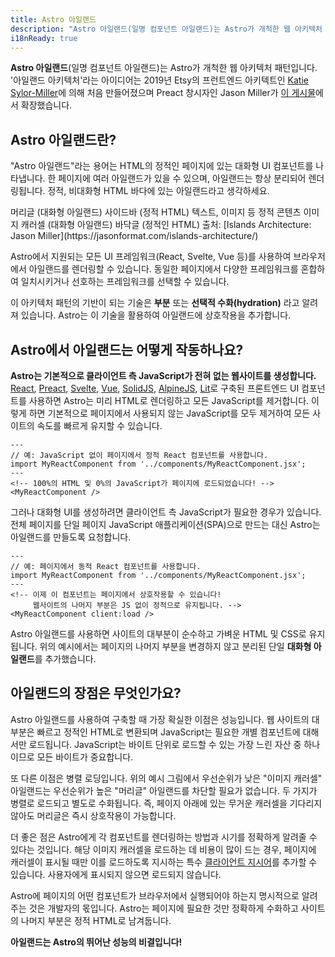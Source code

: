 ```yaml
---
title: Astro 아일랜드
description: "Astro 아일랜드(일명 컴포넌트 아일랜드)는 Astro가 개척한 웹 아키텍처 패턴입니다. '아일랜드 아키텍처'는 2019년 Etsy의 프런트엔드 아키텍트인 Katie Sylor-Miller가 처음 만들었고 Preact 제작자인 Jason Miller가 확장했습니다."
i18nReady: true
---
```



**Astro 아일랜드**(일명 컴포넌트 아일랜드)는 Astro가 개척한 웹 아키텍처 패턴입니다. '아일랜드 아키텍처'라는 아이디어는 2019년 Etsy의 프런트엔드 아키텍트인 [Katie Sylor-Miller](https://twitter.com/ksylor)에 의해 처음 만들어졌으며 Preact 창시자인 Jason Miller가 [이 게시물](https://jasonformat.com/islands-architecture/)에서 확장했습니다.

## Astro 아일랜드란?

"Astro 아일랜드"라는 용어는 HTML의 정적인 페이지에 있는 대화형 UI 컴포넌트를 나타냅니다. 한 페이지에 여러 아일랜드가 있을 수 있으며, 아일랜드는 항상 분리되어 렌더링됩니다. 정적, 비대화형 HTML 바다에 있는 아일랜드라고 생각하세요.

<IslandsDiagram>
  <Fragment slot="headerApp">머리글 (대화형 아일랜드)</Fragment>
  <Fragment slot="sidebarApp">사이드바 (정적 HTML)</Fragment>
  <Fragment slot="main">
    텍스트, 이미지 등 정적 콘텐츠
  </Fragment>
  <Fragment slot="carouselApp">이미지 캐러셀 (대화형 아일랜드)</Fragment>
  <Fragment slot="footer">바닥글 (정적인 HTML)</Fragment>
  <Fragment slot="source">
    출처: [Islands Architecture: Jason Miller](https://jasonformat.com/islands-architecture/)
  </Fragment>
</IslandsDiagram>

Astro에서 지원되는 모든 UI 프레임워크(React, Svelte, Vue 등)를 사용하여 브라우저에서 아일랜드를 렌더링할 수 있습니다. 동일한 페이지에서 다양한 프레임워크를 혼합하여 일치시키거나 선호하는 프레임워크를 선택할 수 있습니다.

이 아키텍처 패턴의 기반이 되는 기술은 **부분** 또는 **선택적 수화(hydration)** 라고 알려져 있습니다. Astro는 이 기술을 활용하여 아일랜드에 상호작용을 추가합니다.

## Astro에서 아일랜드는 어떻게 작동하나요?

**Astro는 기본적으로 클라이언트 측 JavaScript가 전혀 없는 웹사이트를 생성합니다.** [React](https://react.dev/), [Preact](https://preactjs.com/), [Svelte](https://svelte.dev/), [Vue](https://vuejs.org/), [SolidJS](https://www.solidjs.com/), [AlpineJS](https://alpinejs.dev/), [Lit](https://lit.dev/)로 구축된 프론트엔드 UI 컴포넌트를 사용하면 Astro는 미리 HTML로 렌더링하고 모든 JavaScript를 제거합니다. 이렇게 하면 기본적으로 페이지에서 사용되지 않는 JavaScript를 모두 제거하여 모든 사이트의 속도를 빠르게 유지할 수 있습니다.

```astro title="src/pages/index.astro"
---
// 예: JavaScript 없이 페이지에서 정적 React 컴포넌트를 사용합니다.
import MyReactComponent from '../components/MyReactComponent.jsx';
---
<!-- 100%의 HTML 및 0%의 JavaScript가 페이지에 로드되었습니다! -->
<MyReactComponent />
```

그러나 대화형 UI를 생성하려면 클라이언트 측 JavaScript가 필요한 경우가 있습니다. 전체 페이지를 단일 페이지 JavaScript 애플리케이션(SPA)으로 만드는 대신 Astro는 아일랜드를 만들도록 요청합니다.

```astro title="src/pages/index.astro" ins="client:load"
---
// 예: 페이지에서 동적 React 컴포넌트를 사용합니다.
import MyReactComponent from '../components/MyReactComponent.jsx';
---
<!-- 이제 이 컴포넌트는 페이지에서 상호작용할 수 있습니다!
     웹사이트의 나머지 부분은 JS 없이 정적으로 유지됩니다. -->
<MyReactComponent client:load />
```

Astro 아일랜드를 사용하면 사이트의 대부분이 순수하고 가벼운 HTML 및 CSS로 유지됩니다. 위의 예시에서는 페이지의 나머지 부분을 변경하지 않고 분리된 단일 **대화형 아일랜드**를 추가했습니다.

## 아일랜드의 장점은 무엇인가요?

Astro 아일랜드를 사용하여 구축할 때 가장 확실한 이점은 성능입니다. 웹 사이트의 대부분은 빠르고 정적인 HTML로 변환되며 JavaScript는 필요한 개별 컴포넌트에 대해서만 로드됩니다. JavaScript는 바이트 단위로 로드할 수 있는 가장 느린 자산 중 하나이므로 모든 바이트가 중요합니다.

또 다른 이점은 병렬 로딩입니다. 위의 예시 그림에서 우선순위가 낮은 "이미지 캐러셀" 아일랜드는 우선순위가 높은 "머리글" 아일랜드를 차단할 필요가 없습니다. 두 가지가 병렬로 로드되고 별도로 수화됩니다. 즉, 페이지 아래에 있는 무거운 캐러셀을 기다리지 않아도 머리글은 즉시 상호작용이 가능합니다.

더 좋은 점은 Astro에게 각 컴포넌트를 렌더링하는 방법과 시기를 정확하게 알려줄 수 있다는 것입니다. 해당 이미지 캐러셀을 로드하는 데 비용이 많이 드는 경우, 페이지에 캐러셀이 표시될 때만 이를 로드하도록 지시하는 특수 [클라이언트 지시어](/ko/reference/directives-reference/#client-directives)를 추가할 수 있습니다. 사용자에게 표시되지 않으면 로드되지 않습니다.

Astro에 페이지의 어떤 컴포넌트가 브라우저에서 실행되어야 하는지 명시적으로 알려주는 것은 개발자의 몫입니다. Astro는 페이지에 필요한 것만 정확하게 수화하고 사이트의 나머지 부분은 정적 HTML로 남겨둡니다.

**아일랜드는 Astro의 뛰어난 성능의 비결입니다!**
